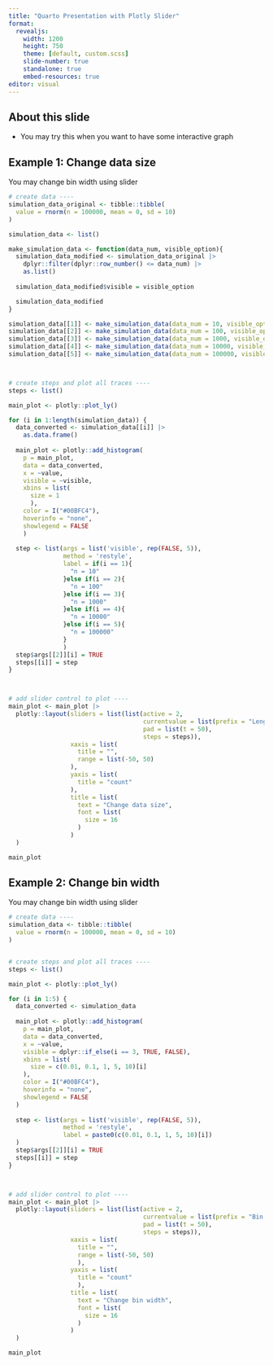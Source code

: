 ```yaml
---
title: "Quarto Presentation with Plotly Slider"
format:
  revealjs:
    width: 1200
    height: 750
    theme: [default, custom.scss]
    slide-number: true
    standalone: true
    embed-resources: true
editor: visual
---
```


## About this slide

-   You may try this when you want to have some interactive graph

## Example 1: Change data size

You may change bin width using slider

```r
# create data ----
simulation_data_original <- tibble::tibble(
  value = rnorm(n = 100000, mean = 0, sd = 10)
) 

simulation_data <- list()

make_simulation_data <- function(data_num, visible_option){
  simulation_data_modified <- simulation_data_original |> 
    dplyr::filter(dplyr::row_number() <= data_num) |> 
    as.list() 
  
  simulation_data_modified$visible = visible_option

  simulation_data_modified
}

simulation_data[[1]] <- make_simulation_data(data_num = 10, visible_option = FALSE)
simulation_data[[2]] <- make_simulation_data(data_num = 100, visible_option = FALSE)
simulation_data[[3]] <- make_simulation_data(data_num = 1000, visible_option = TRUE)
simulation_data[[4]] <- make_simulation_data(data_num = 10000, visible_option = FALSE)
simulation_data[[5]] <- make_simulation_data(data_num = 100000, visible_option = FALSE)



# create steps and plot all traces ----
steps <- list()

main_plot <- plotly::plot_ly() 

for (i in 1:length(simulation_data)) {
  data_converted <- simulation_data[[i]] |> 
    as.data.frame() 
  
  main_plot <- plotly::add_histogram(
    p = main_plot,
    data = data_converted,
    x = ~value,
    visible = ~visible,
    xbins = list(
      size = 1
      ),
    color = I("#00BFC4"),
    hoverinfo = "none",
    showlegend = FALSE
    )
  
  step <- list(args = list('visible', rep(FALSE, 5)),
               method = 'restyle',
               label = if(i == 1){
                 "n = 10"
               }else if(i == 2){
                 "n = 100"
               }else if(i == 3){
                 "n = 1000"
               }else if(i == 4){
                 "n = 10000"
               }else if(i == 5){
                 "n = 100000"
               }
               )
  step$args[[2]][i] = TRUE  
  steps[[i]] = step 
}  



# add slider control to plot ----
main_plot <- main_plot |> 
  plotly::layout(sliders = list(list(active = 2,
                                     currentvalue = list(prefix = "Length: "),
                                     pad = list(t = 50),
                                     steps = steps)),
                 xaxis = list(
                   title = "",
                   range = list(-50, 50)
                 ),
                 yaxis = list(
                   title = "count"
                 ), 
                 title = list(
                   text = "Change data size",
                   font = list(
                     size = 16
                   )
                 )
  )

main_plot
```

## Example 2: Change bin width

You may change bin width using slider

```r
# create data ----
simulation_data <- tibble::tibble(
  value = rnorm(n = 100000, mean = 0, sd = 10)
) 


# create steps and plot all traces ----
steps <- list()

main_plot <- plotly::plot_ly() 

for (i in 1:5) {
  data_converted <- simulation_data
  
  main_plot <- plotly::add_histogram(
    p = main_plot,
    data = data_converted,
    x = ~value,
    visible = dplyr::if_else(i == 3, TRUE, FALSE),
    xbins = list(
      size = c(0.01, 0.1, 1, 5, 10)[i]
    ),
    color = I("#00BFC4"),
    hoverinfo = "none",
    showlegend = FALSE
  )
  
  step <- list(args = list('visible', rep(FALSE, 5)),
               method = 'restyle',
               label = paste0(c(0.01, 0.1, 1, 5, 10)[i])
  )
  step$args[[2]][i] = TRUE  
  steps[[i]] = step 
}  



# add slider control to plot ----
main_plot <- main_plot |> 
  plotly::layout(sliders = list(list(active = 2,
                                     currentvalue = list(prefix = "Bin width: "),
                                     pad = list(t = 50),
                                     steps = steps)),
                 xaxis = list(
                   title = "",
                   range = list(-50, 50)
                   ),
                 yaxis = list(
                   title = "count"
                   ),
                 title = list(
                   text = "Change bin width",
                   font = list(
                     size = 16
                   )
                 )
  )

main_plot
```
